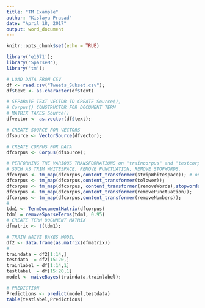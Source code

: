 ---
title: "TM Example"
author: "Kislaya Prasad"
date: "April 18, 2017"
output: word_document
---

```{r setup, include=FALSE}
knitr::opts_chunk$set(echo = TRUE)
```

```{r TM Example}
library('e1071');
library('SparseM');
library('tm');

# LOAD DATA FROM CSV
df <- read.csv("Tweets_Subset.csv");
df$text <- as.character(df$text)

# SEPARATE TEXT VECTOR TO CREATE Source(),
# Corpus() CONSTRUCTOR FOR DOCUMENT TERM
# MATRIX TAKES Source()
dfvector <- as.vector(df$text);

# CREATE SOURCE FOR VECTORS
dfsource <- VectorSource(dfvector);

# CREATE CORPUS FOR DATA
dfcorpus <- Corpus(dfsource);

# PERFORMING THE VARIOUS TRANSFORMATIONS on "traincorpus" and "testcorpus" DATASETS 
# SUCH AS TRIM WHITESPACE, REMOVE PUNCTUATION, REMOVE STOPWORDS.
dfcorpus <- tm_map(dfcorpus,content_transformer(stripWhitespace)); # only leave one space
dfcorpus <- tm_map(dfcorpus,content_transformer(tolower));
dfcorpus <- tm_map(dfcorpus, content_transformer(removeWords),stopwords("english"));
dfcorpus <- tm_map(dfcorpus,content_transformer(removePunctuation));
dfcorpus <- tm_map(dfcorpus,content_transformer(removeNumbers));
# 
tdm1 <- TermDocumentMatrix(dfcorpus)
tdm1 = removeSparseTerms(tdm1, 0.95)
# CREATE TERM DOCUMENT MATRIX
dfmatrix <- t(tdm1);

# TRAIN NAIVE BAYES MODEL
df2 <- data.frame(as.matrix(dfmatrix))
# 
traindata = df2[1:14,]
testdata  = df2[15:20,]
trainlabel = df[1:14,1]
testlabel  = df[15:20,1]
model <- naiveBayes(traindata,trainlabel);

# PREDICTION
Predictions <- predict(model,testdata)
table(testlabel,Predictions)

```

